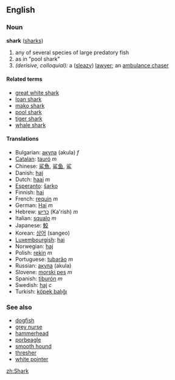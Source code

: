 {{wikipedia}}
==English==
===Noun===
'''shark''' ([[sharks]])

# any of several species of large predatory fish
# as in "pool shark"<!-- please insert real def -->
# ''(derisive, colloquial):'' a ([[sleazy]]) [[lawyer]]; an [[ambulance chaser]]

====Related terms====
*[[great white shark]]
*[[loan shark]]
*[[mako shark]]
*[[pool shark]]
*[[tiger shark]]
*[[whale shark]]

====Translations====
*Bulgarian: [[акула]] (akula) ''f''
*[[Catalan]]: [[tauró]] ''m''
*Chinese: [[鲨魚]], [[鲨鱼]], [[鲨]]
*Danish: [[haj]]
*Dutch: [[haai]] ''m''
*[[Esperanto]]: [[ŝarko]]
*Finnish: [[hai]]
*French: [[requin]] ''m''
*German: [[Hai]] ''m''
*Hebrew: [[כריש]] (Ka'rish) ''m''
*Italian: [[squalo]] ''m''
*Japanese: [[鮫]]
*Korean: [[상어]] (sangeo)
*[[Luxembourgish]]: [[hai]]
*Norwegian: [[haj]]
*Polish: [[rekin]] ''m''
*Portuguese: [[tubarão]] ''m''
*Russian: [[акула]] (akula)
*Slovene: [[morski pes]] ''m''
*Spanish: [[tiburón]] ''m''
*Swedish: [[haj]] ''c''
*Turkish: [[köpek balığı]]

===See also===
*[[dogfish]]
*[[grey nurse]]
*[[hammerhead]]
*[[porbeagle]]
*[[smooth hound]]
*[[thresher]]
*[[white pointer]]

[[zh:Shark]]